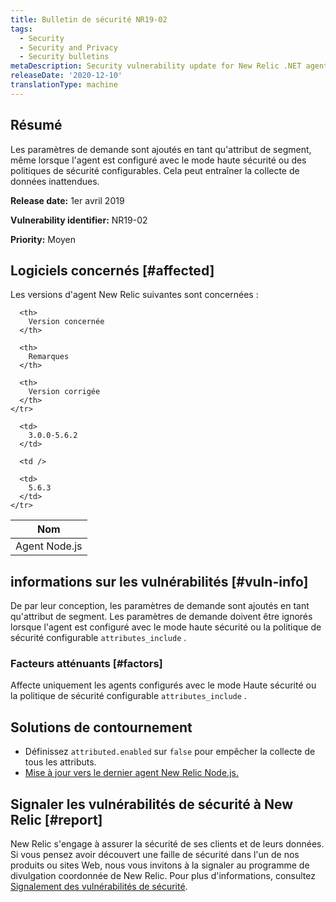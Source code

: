 ```yaml
---
title: Bulletin de sécurité NR19-02
tags:
  - Security
  - Security and Privacy
  - Security bulletins
metaDescription: Security vulnerability update for New Relic .NET agent.
releaseDate: '2020-12-10'
translationType: machine
---
```


## Résumé

Les paramètres de demande sont ajoutés en tant qu'attribut de segment, même lorsque l'agent est configuré avec le mode haute sécurité ou des politiques de sécurité configurables. Cela peut entraîner la collecte de données inattendues.

<DNT>**Release date:**</DNT> 1er avril 2019

<DNT>**Vulnerability identifier:**</DNT> NR19-02

<DNT>**Priority:**</DNT> Moyen

## Logiciels concernés [#affected]

Les versions d'agent New Relic suivantes sont concernées :

<table>
  <thead>
    <tr>
      <th>
        Nom
      </th>

      <th>
        Version concernée
      </th>

      <th>
        Remarques
      </th>

      <th>
        Version corrigée
      </th>
    </tr>
  </thead>

  <tbody>
    <tr>
      <td>
        Agent Node.js
      </td>

      <td>
        3.0.0-5.6.2
      </td>

      <td />

      <td>
        5.6.3
      </td>
    </tr>
  </tbody>
</table>

## informations sur les vulnérabilités [#vuln-info]

De par leur conception, les paramètres de demande sont ajoutés en tant qu'attribut de segment. Les paramètres de demande doivent être ignorés lorsque l'agent est configuré avec le mode haute sécurité ou la politique de sécurité configurable `attributes_include` .

### Facteurs atténuants [#factors]

Affecte uniquement les agents configurés avec le mode Haute sécurité ou la politique de sécurité configurable `attributes_include` .

## Solutions de contournement

* Définissez `attributed.enabled` sur `false` pour empêcher la collecte de tous les attributs.
* [Mise à jour vers le dernier agent New Relic Node.js.](/docs/agents/nodejs-agent/installation-configuration/upgrade-nodejs-agent)

## Signaler les vulnérabilités de sécurité à New Relic [#report]

New Relic s'engage à assurer la sécurité de ses clients et de leurs données. Si vous pensez avoir découvert une faille de sécurité dans l'un de nos produits ou sites Web, nous vous invitons à la signaler au programme de divulgation coordonnée de New Relic. Pour plus d'informations, consultez [Signalement des vulnérabilités de sécurité](/docs/security/new-relic-security/data-privacy/reporting-security-vulnerabilities).